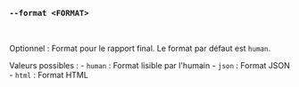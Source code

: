 ### `--format <FORMAT>`

<br />

Optionnel : Format pour le rapport final.
Le format par défaut est `human`.

Valeurs possibles :
    - `human` : Format lisible par l'humain
    - `json` : Format JSON
    - `html` : Format HTML